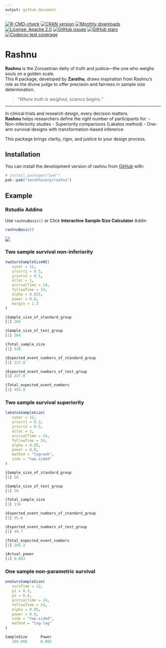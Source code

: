 ```yaml
---
output: github_document
---
```



<!-- badges: start -->

[![R-CMD-check](https://github.com/zarathucorp/rashnu/actions/workflows/R-CMD-check.yaml/badge.svg)](https://github.com/zarathucorp/rashnu/actions/workflows/R-CMD-check.yaml)
[![CRAN version](https://www.r-pkg.org/badges/version/rashnu)](https://CRAN.R-project.org/package=rashnu)
[![Monthly downloads](https://cranlogs.r-pkg.org/badges/rashnu)](https://cranlogs.r-pkg.org/badges/rashnu)
[![License: Apache 2.0](https://img.shields.io/badge/license-Apache%202.0-brightgreen.svg)](LICENSE)
[![GitHub issues](https://img.shields.io/github/issues/zarathucorp/rashnu)](https://github.com/zarathucorp/rashnu/issues)
[![GitHub stars](https://img.shields.io/github/stars/zarathucorp/rashnu?style=social)](https://github.com/zarathucorp/rashnu/stargazers)
[![Codecov test coverage](https://codecov.io/gh/zarathucorp/rashnu/graph/badge.svg)](https://app.codecov.io/gh/zarathucorp/rashnu)
<!-- badges: end -->


# Rashnu

**Rashnu** is the Zoroastrian deity of truth and justice—the one who weighs souls on a golden scale.  
This R package, developed by **Zarathu**, draws inspiration from Rashnu’s role as the divine judge to offer precision and fairness in sample size determination.

> *"Where truth is weighed, science begins."*

---

In clinical trials and research design, every decision matters.  
**Rashnu** helps researchers define the *right* number of participants for:
- Non-inferiority studies
- Superiority comparisons (Lakatos method)
- One-arm survival designs with transformation-based inference

This package brings clarity, rigor, and justice to your design process.



## Installation

You can install the development version of rashnu from
[GitHub](https://github.com/zarathucorp/rashnu) with:

``` r
# install.packages("pak")
pak::pak("zarathucorp/rashnu")
```

## Example

### Rstudio Addins

Use `rashnuBasic()` or Click **Interactive Sample Size Calculator** Addin 

```r
rashnuBasic()
```

![](man/figures/addin.gif)


### Two sample survival non-inferiority


```r
twoSurvSampleSizeNI(
   syear = 12,
   yrsurv1 = 0.5,
   yrsurv2 = 0.5,
   alloc = 1,
   accrualTime = 24,
   followTime = 24,
   alpha = 0.025,
   power = 0.8,
   margin = 1.3
)
```

```r
$Sample_size_of_standard_group
[1] 264

$Sample_size_of_test_group
[1] 264

$Total_sample_size
[1] 528

$Expected_event_numbers_of_standard_group
[1] 227.9

$Expected_event_numbers_of_test_group
[1] 227.9

$Total_expected_event_numbers
[1] 455.9
```


### Two sample survival superiority

```r
lakatosSampleSize(
   syear = 12,
   yrsurv1 = 0.3,
   yrsurv2 = 0.5,
   alloc = 1,
   accrualTime = 24,
   followTime = 24,
   alpha = 0.05,
   power = 0.8,
   method = "logrank",
   side = "two.sided"
)
```

```r
$Sample_size_of_standard_group
[1] 58

$Sample_size_of_test_group
[1] 58

$Total_sample_size
[1] 116

$Expected_event_numbers_of_standard_group
[1] 55.6

$Expected_event_numbers_of_test_group
[1] 49.7

$Total_expected_event_numbers
[1] 105.3

$Actual_power
[1] 0.803
```



### One sample non-parametric survival

```r
oneSurvSampleSize(
   survTime = 12,
   p1 = 0.3,
   p2 = 0.4,
   accrualTime = 24,
   followTime = 24,
   alpha = 0.05,
   power = 0.8,
   side = "two.sided",
   method = "log-log"
)
```

```r
SampleSize      Power 
   189.000      0.802 
```


